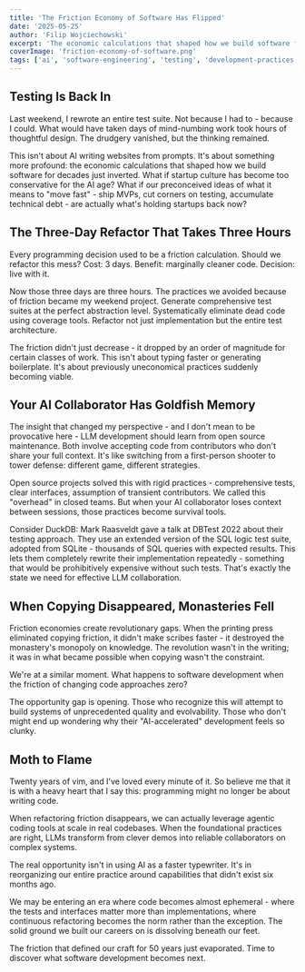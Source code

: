 ```yaml
---
title: 'The Friction Economy of Software Has Flipped'
date: '2025-05-25'
author: 'Filip Wojciechowski'
excerpt: 'The economic calculations that shaped how we build software for decades just inverted. When the cost of quality approaches zero, the old startup playbook becomes a liability.'
coverImage: 'friction-economy-of-software.png'
tags: ['ai', 'software-engineering', 'testing', 'development-practices']
---
```


## Testing Is Back In

Last weekend, I rewrote an entire test suite. Not because I had to - because I could. What would have taken days of mind-numbing work took hours of thoughtful design. The drudgery vanished, but the thinking remained.

This isn't about AI writing websites from prompts. It's about something more profound: the economic calculations that shaped how we build software for decades just inverted. What if startup culture has become too conservative for the AI age? What if our preconceived ideas of what it means to "move fast" - ship MVPs, cut corners on testing, accumulate technical debt - are actually what's holding startups back now?

## The Three-Day Refactor That Takes Three Hours

Every programming decision used to be a friction calculation. Should we refactor this mess? Cost: 3 days. Benefit: marginally cleaner code. Decision: live with it.

Now those three days are three hours. The practices we avoided because of friction became my weekend project. Generate comprehensive test suites at the perfect abstraction level. Systematically eliminate dead code using coverage tools. Refactor not just implementation but the entire test architecture.

The friction didn't just decrease - it dropped by an order of magnitude for certain classes of work. This isn't about typing faster or generating boilerplate. It's about previously uneconomical practices suddenly becoming viable.

## Your AI Collaborator Has Goldfish Memory

The insight that changed my perspective - and I don't mean to be provocative here - <Highlight>LLM development should learn from open source maintenance.</Highlight> Both involve accepting code from contributors who don't share your full context. It's like switching from a first-person shooter to tower defense: different game, different strategies.

Open source projects solved this with rigid practices - comprehensive tests, clear interfaces, assumption of transient contributors. We called this "overhead" in closed teams. But when your AI collaborator loses context between sessions, those practices become survival tools.

Consider DuckDB: Mark Raasveldt gave a talk at DBTest 2022 about their testing approach. They use an extended version of the SQL logic test suite, adopted from SQLite - thousands of SQL queries with expected results. This lets them completely rewrite their implementation repeatedly - something that would be prohibitively expensive without such tests. That's exactly the state we need for effective LLM collaboration.

## When Copying Disappeared, Monasteries Fell

Friction economies create revolutionary gaps. When the printing press eliminated copying friction, it didn't make scribes faster - <Highlight>it destroyed the monastery's monopoly on knowledge.</Highlight> The revolution wasn't in the writing; it was in what became possible when copying wasn't the constraint.

We're at a similar moment. What happens to software development when the friction of changing code approaches zero?

The opportunity gap is opening. Those who recognize this will attempt to build systems of unprecedented quality and evolvability. Those who don't might end up wondering why their "AI-accelerated" development feels so clunky.

## Moth to Flame

Twenty years of vim, and I've loved every minute of it. So believe me that it is with a heavy heart that I say this: programming might no longer be about writing code.

When refactoring friction disappears, we can actually leverage agentic coding tools at scale in real codebases. When the foundational practices are right, LLMs transform from clever demos into reliable collaborators on complex systems.

The real opportunity isn't in using AI as a faster typewriter. <Highlight>It's in reorganizing our entire practice around capabilities that didn't exist six months ago.</Highlight>

We may be entering an era where code becomes almost ephemeral - where the tests and interfaces matter more than implementations, where continuous refactoring becomes the norm rather than the exception. The solid ground we built our careers on is dissolving beneath our feet.

The friction that defined our craft for 50 years just evaporated. Time to discover what software development becomes next.
